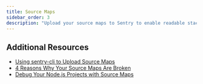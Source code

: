 ```yaml
---
title: Source Maps
sidebar_order: 3
description: "Upload your source maps to Sentry to enable readable stack traces in your errors, along with numerous other benefits. Learn more here."
---
```


<PlatformContent includePath="sourcemaps/primer" />

<PlatformContent includePath="sourcemaps/upload/primer" />

## Additional Resources

- [Using sentry-cli to Upload Source Maps](/cli/releases/#sentry-cli-sourcemaps)
- [4 Reasons Why Your Source Maps Are Broken](https://blog.sentry.io/2018/10/18/4-reasons-why-your-source-maps-are-broken)
- [Debug Your Node.js Projects with Source Maps](https://blog.sentry.io/2019/02/20/debug-node-source-maps)
